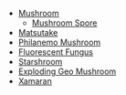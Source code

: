 {{Disambiguation}}
*[[Mushroom]]
**[[Mushroom Spore]]
*[[Matsutake]]
*[[Philanemo Mushroom]]
*[[Fluorescent Fungus]]
*[[Starshroom]]
*[[Exploding Geo Mushroom]]
*[[Xamaran]]